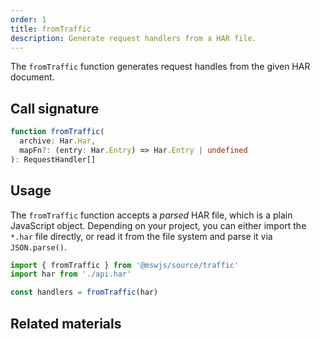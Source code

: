 ```yaml
---
order: 1
title: fromTraffic
description: Generate request handlers from a HAR file.
---
```


The `fromTraffic` function generates request handles from the given HAR document.

## Call signature

```ts
function fromTraffic(
  archive: Har.Har,
  mapFn?: (entry: Har.Entry) => Har.Entry | undefined
): RequestHandler[]
```

## Usage

The `fromTraffic` function accepts a _parsed_ HAR file, which is a plain JavaScript object. Depending on your project, you can either import the `*.har` file directly, or read it from the file system and parse it via `JSON.parse()`.

```js /fromTraffic/
import { fromTraffic } from '@mswjs/source/traffic'
import har from './api.har'

const handlers = fromTraffic(har)
```

## Related materials


<PageCard
  icon={GlobeAltIcon}
  url="/docs/integrations/har"
  title="Network archive (HAR)"
  description="Generate request handlers from HAR files."
/>
